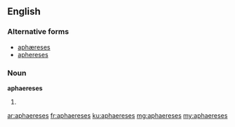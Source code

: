 ==English==

===Alternative forms===
* [[aphæreses]]
* [[aphereses]]

===Noun===
'''aphaereses''' {{p}}

# {{plural of|aphaeresis|lang=en}}

[[ar:aphaereses]]
[[fr:aphaereses]]
[[ku:aphaereses]]
[[mg:aphaereses]]
[[my:aphaereses]]